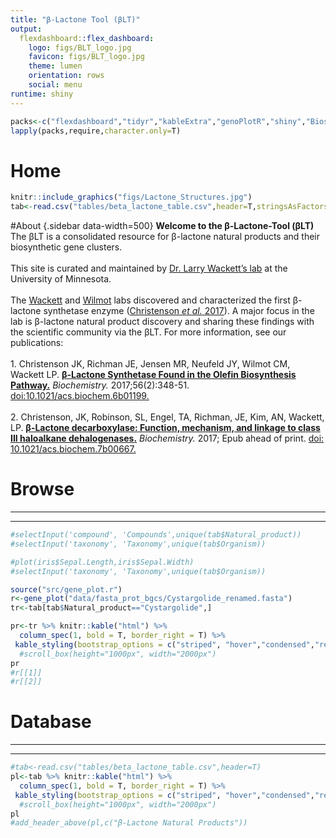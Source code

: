 ```yaml
---
title: "β-Lactone Tool (βLT)"
output:
  flexdashboard::flex_dashboard:
    logo: figs/BLT_logo.jpg
    favicon: figs/BLT_logo.jpg
    theme: lumen
    orientation: rows
    social: menu
runtime: shiny
---
```


```r

packs<-c("flexdashboard","tidyr","kableExtra","genoPlotR","shiny","Biostrings")
lapply(packs,require,character.only=T)

```

Home
=====================================

```r
knitr::include_graphics("figs/Lactone_Structures.jpg")
tab<-read.csv("tables/beta_lactone_table.csv",header=T,stringsAsFactors=F)
```


#About {.sidebar data-width=500}
***
***
**Welcome to the β-Lactone-Tool (βLT)**
<br>
The βLT is a consolidated resource for β-lactone natural products and their biosynthetic gene clusters.  
<br>
This site is curated and maintained by [Dr. Larry Wackett's lab](https://cbs.umn.edu/wackett-lab/home) at the University of Minnesota.  
<br>
The [Wackett](https://cbs.umn.edu/wackett-lab/home) and [Wilmot](https://cbs.umn.edu/contacts/carrie-m-wilmot) labs discovered and characterized the first β-lactone synthetase enzyme ([Christenson *et al.* 2017](http://pubs.acs.org/doi/abs/10.1021/acs.biochem.6b01199)). A major focus in the lab is β-lactone natural product discovery and sharing these findings with the scientific community via the βLT. For more information, see our publications:    
<br>
1. Christenson JK, Richman JE, Jensen MR, Neufeld JY, Wilmot CM, Wackett LP. [**β-Lactone Synthetase Found in the Olefin Biosynthesis Pathway.**](http://pubs.acs.org/doi/abs/10.1021/acs.biochem.6b01199) *Biochemistry.* 2017;56(2):348-51.  [doi:10.1021/acs.biochem.6b01199.](http://pubs.acs.org/doi/abs/10.1021/acs.biochem.6b01199)   
<br>
2. Christenson, JK, Robinson, SL, Engel, TA, Richman, JE, Kim, AN, Wackett, LP. [**β-Lactone decarboxylase: Function, mechanism, and linkage to class III haloalkane dehalogenases.**](http://pubs.acs.org/doi/abs/10.1021/acs.biochem.7b00667?src=recsys)  *Biochemistry.* 2017; Epub ahead of print. [doi: 10.1021/acs.biochem.7b00667.](http://pubs.acs.org/doi/abs/10.1021/acs.biochem.7b00667?src=recsys)    


Browse
===================================== 
***
***
```r
#selectInput('compound', 'Compounds',unique(tab$Natural_product))
#selectInput('taxonomy', 'Taxonomy',unique(tab$Organism))
```

<style>
.lightgreen table {
  background-color:#eff8e5;
}


</style>

<div class = "lightgreen">
```r
#plot(iris$Sepal.Length,iris$Sepal.Width)
#selectInput('taxonomy', 'Taxonomy',unique(tab$Organism))

source("src/gene_plot.r")
r<-gene_plot("data/fasta_prot_bgcs/Cystargolide_renamed.fasta")
tr<-tab[tab$Natural_product=="Cystargolide",]

pr<-tr %>% knitr::kable("html") %>%
  column_spec(1, bold = T, border_right = T) %>%
 kable_styling(bootstrap_options = c("striped", "hover","condensed","responsive"),full_width = F,position="left",font_size=10) #%>%
  #scroll_box(height="1000px", width="2000px")
pr
#r[[1]]
#r[[2]]
```
</div>

Database
===================================== 
***
***



<style>
.lightgreen table {
  background-color:#eff8e5;
}


</style>

<div class = "lightgreen">
```r
#tab<-read.csv("tables/beta_lactone_table.csv",header=T)
pl<-tab %>% knitr::kable("html") %>%
  column_spec(1, bold = T, border_right = T) %>%
 kable_styling(bootstrap_options = c("striped", "hover","condensed","responsive"),full_width = F,position="left",font_size=10) #%>%
  #scroll_box(height="1000px", width="2000px")
pl
#add_header_above(pl,c("β-Lactone Natural Products"))
 
```
</div>

